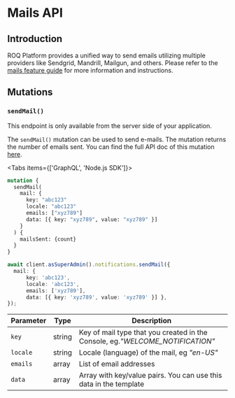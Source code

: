 
# Mails API

## Introduction

ROQ Platform provides a unified way to send emails utilizing multiple providers like Sendgrid, Mandrill, Mailgun, and
others. Please refer to the [mails feature guide](/feature-guides/mails) for more information and instructions.

## Mutations

### `sendMail()`

<Callout type="info" emoji="ℹ️">
  This endpoint is only available from the server side of your application. 
</Callout>

The `sendMail()` mutation can be used to send e-mails. The mutation returns the number of emails sent. You can find
the full API doc of this mutation [here](https://snapshotp.roq-platform.com/docs/#mutation-sendMail).

<Tabs items={['GraphQL', 'Node.js SDK']}><Tab>

```graphql
mutation {
  sendMail(
    mail: {
      key: "abc123"
      locale: "abc123"
      emails: ["xyz789"]
      data: [{ key: "xyz789", value: "xyz789" }]
    }
  ) {
    mailsSent: {count}
  }
}

```

</Tab><Tab>

```typescript
await client.asSuperAdmin().notifications.sendMail({
  mail: { 
      key: 'abc123', 
      locale: 'abc123', 
      emails: ['xyz789'], 
      data: [{ key: 'xyz789', value: 'xyz789' }] },
});
```

</Tab></Tabs>

| Parameter | Type   | Description                                                                   |
|-----------|--------|-------------------------------------------------------------------------------|
| `key`     | string | Key of mail type that you created in the Console, eg._"WELCOME_NOTIFICATION"_ |
| `locale`  | string | Locale (language) of the mail, eg _"en-US"_                                   |
| `emails`  | array  | List of email addresses                                                       |
| `data`    | array  | Array with key/value pairs. You can use this data in the template             | 
